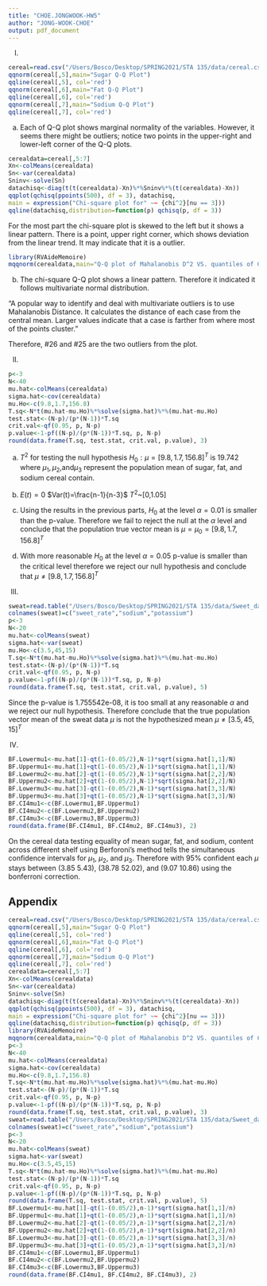 ```yaml
---
title: "CHOE.JONGWOOK-HW5"
author: "JONG-WOOK-CHOE"
output: pdf_document
---
```


I. 

```r
cereal=read.csv("/Users/Bosco/Desktop/SPRING2021/STA 135/data/cereal.csv")
qqnorm(cereal[,5],main="Sugar Q-Q Plot")
qqline(cereal[,5], col='red')
qqnorm(cereal[,6],main="Fat Q-Q Plot")
qqline(cereal[,6], col='red')
qqnorm(cereal[,7],main="Sodium Q-Q Plot")
qqline(cereal[,7], col='red')
```

(a) Each of Q-Q plot shows marginal normality of the variables. However, it seems there might be outliers; notice two points in the upper-right and lower-left corner of the Q-Q plots.

```r
cerealdata=cereal[,5:7]
Xn<-colMeans(cerealdata)
Sn<-var(cerealdata)
Sninv<-solve(Sn)
datachisq<-diag(t(t(cerealdata)-Xn)%*%Sninv%*%(t(cerealdata)-Xn))
qqplot(qchisq(ppoints(500), df = 3), datachisq,
main = expression("Chi-square plot for" ~~ {chi^2}[nu == 3]))
qqline(datachisq,distribution=function(p) qchisq(p, df = 3))
```

For the most part the chi-square plot is skewed to the left but it shows a linear pattern. There is a point, upper right corner, which shows deviation from the linear trend. It may indicate that it is a outlier.

```r
library(RVAideMemoire)
mqqnorm(cerealdata,main="Q-Q plot of Mahalanobis D^2 VS. quantiles of Chi^2")
```

(b) The chi-square Q-Q plot shows a linear pattern. Therefore it indicated it follows multivariate normal distribution.

"A popular way to identify and deal with multivariate outliers is to use Mahalanobis Distance. It calculates the distance of each case from the central mean. Larger values indicate that a case is farther from where most of the points cluster."

Therefore, #26 and #25 are the two outliers from the plot.

II.

```r
p<-3
N<-40
mu.hat<-colMeans(cerealdata)
sigma.hat<-cov(cerealdata)
mu.Ho<-c(9.8,1.7,156.8)
T.sq<-N*t(mu.hat-mu.Ho)%*%solve(sigma.hat)%*%(mu.hat-mu.Ho)
test.stat<-(N-p)/(p*(N-1))*T.sq
crit.val<-qf(0.95, p, N-p)
p.value<-1-pf((N-p)/(p*(N-1))*T.sq, p, N-p)
round(data.frame(T.sq, test.stat, crit.val, p.value), 3)
```

(a) $T^2$ for testing the null hypothesis $H_0:\mu=[9.8,1.7,156.8]^T$ is 19.742 where $\mu_1,\mu_2,$and$\mu_3$ represent the population mean of sugar, fat, and sodium cereal contain.

(b) $E(t)=0$
    $Var(t)=\frac{n-1}{n-3}$
    $T^2$~[0,1.05]

(c) Using the results in the previous parts, $H_0$ at the level $\alpha=0.01$ is smaller than the p-value. Therefore we fail to reject the null at the $\alpha$ level and conclude that the population true vector mean is $\mu=\mu_0=[9.8,1.7,156.8]^T$

(d) With more reasonable $H_0$ at the level $\alpha=0.05$ p-value is smaller than the critical level therefore we reject our null hypothesis and conclude that $\mu\not=[9.8,1.7,156.8]^T$

III.

```r
sweat=read.table("/Users/Bosco/Desktop/SPRING2021/STA 135/data/Sweet_data.txt")
colnames(sweat)=c("sweet_rate","sodium","potassium")
p<-3
N<-20
mu.hat<-colMeans(sweat)
sigma.hat<-var(sweat)
mu.Ho<-c(3.5,45,15)
T.sq<-N*t(mu.hat-mu.Ho)%*%solve(sigma.hat)%*%(mu.hat-mu.Ho)
test.stat<-(N-p)/(p*(N-1))*T.sq
crit.val<-qf(0.95, p, N-p)
p.value<-1-pf((N-p)/(p*(N-1))*T.sq, p, N-p)
round(data.frame(T.sq, test.stat, crit.val, p.value), 5)
```

Since the p-value is 1.755542e-08, it is too small at any reasonable $\alpha$ and we reject our null hypothesis. Therefore conclude that the true population vector mean of the sweat data $\mu$ is not the hypothesized mean $\mu\not=[3.5,45,15]^T$

IV.

```r
BF.Lowermu1<-mu.hat[1]-qt(1-(0.05/2),N-1)*sqrt(sigma.hat[1,1]/N)
BF.Uppermu1<-mu.hat[1]+qt(1-(0.05/2),N-1)*sqrt(sigma.hat[1,1]/N)
BF.Lowermu2<-mu.hat[2]-qt(1-(0.05/2),N-1)*sqrt(sigma.hat[2,2]/N)
BF.Uppermu2<-mu.hat[2]+qt(1-(0.05/2),N-1)*sqrt(sigma.hat[2,2]/N)
BF.Lowermu3<-mu.hat[3]-qt(1-(0.05/2),N-1)*sqrt(sigma.hat[3,3]/N)
BF.Uppermu3<-mu.hat[3]+qt(1-(0.05/2),N-1)*sqrt(sigma.hat[3,3]/N)
BF.CI4mu1<-c(BF.Lowermu1,BF.Uppermu1)
BF.CI4mu2<-c(BF.Lowermu2,BF.Uppermu2)
BF.CI4mu3<-c(BF.Lowermu3,BF.Uppermu3)
round(data.frame(BF.CI4mu1, BF.CI4mu2, BF.CI4mu3), 2)
```
On the cereal data testing equality of mean sugar, fat, and sodium, content across different shelf using Berforoni's method tells the simultaneous confidence intervals for $\mu_1$, $\mu_2$, and $\mu_3$. Therefore with 95% confident each $\mu$ stays between (3.85 5.43), (38.78 52.02), and (9.07 10.86) using the bonferroni correction.

## Appendix

```r
cereal=read.csv("/Users/Bosco/Desktop/SPRING2021/STA 135/data/cereal.csv")
qqnorm(cereal[,5],main="Sugar Q-Q Plot")
qqline(cereal[,5], col='red')
qqnorm(cereal[,6],main="Fat Q-Q Plot")
qqline(cereal[,6], col='red')
qqnorm(cereal[,7],main="Sodium Q-Q Plot")
qqline(cereal[,7], col='red')
cerealdata=cereal[,5:7]
Xn<-colMeans(cerealdata)
Sn<-var(cerealdata)
Sninv<-solve(Sn)
datachisq<-diag(t(t(cerealdata)-Xn)%*%Sninv%*%(t(cerealdata)-Xn))
qqplot(qchisq(ppoints(500), df = 3), datachisq,
main = expression("Chi-square plot for" ~~ {chi^2}[nu == 3]))
qqline(datachisq,distribution=function(p) qchisq(p, df = 3))
library(RVAideMemoire)
mqqnorm(cerealdata,main="Q-Q plot of Mahalanobis D^2 VS. quantiles of Chi^2")
p<-3
N<-40
mu.hat<-colMeans(cerealdata)
sigma.hat<-cov(cerealdata)
mu.Ho<-c(9.8,1.7,156.8)
T.sq<-N*t(mu.hat-mu.Ho)%*%solve(sigma.hat)%*%(mu.hat-mu.Ho)
test.stat<-(N-p)/(p*(N-1))*T.sq
crit.val<-qf(0.95, p, N-p)
p.value<-1-pf((N-p)/(p*(N-1))*T.sq, p, N-p)
round(data.frame(T.sq, test.stat, crit.val, p.value), 3)
sweat=read.table("/Users/Bosco/Desktop/SPRING2021/STA 135/data/Sweet_data.txt")
colnames(sweat)=c("sweet_rate","sodium","potassium")
p<-3
N<-20
mu.hat<-colMeans(sweat)
sigma.hat<-var(sweat)
mu.Ho<-c(3.5,45,15)
T.sq<-N*t(mu.hat-mu.Ho)%*%solve(sigma.hat)%*%(mu.hat-mu.Ho)
test.stat<-(N-p)/(p*(N-1))*T.sq
crit.val<-qf(0.95, p, N-p)
p.value<-1-pf((N-p)/(p*(N-1))*T.sq, p, N-p)
round(data.frame(T.sq, test.stat, crit.val, p.value), 5)
BF.Lowermu1<-mu.hat[1]-qt(1-(0.05/2),n-1)*sqrt(sigma.hat[1,1]/n)
BF.Uppermu1<-mu.hat[1]+qt(1-(0.05/2),n-1)*sqrt(sigma.hat[1,1]/n)
BF.Lowermu2<-mu.hat[2]-qt(1-(0.05/2),n-1)*sqrt(sigma.hat[2,2]/n)
BF.Uppermu2<-mu.hat[2]+qt(1-(0.05/2),n-1)*sqrt(sigma.hat[2,2]/n)
BF.Lowermu3<-mu.hat[3]-qt(1-(0.05/2),n-1)*sqrt(sigma.hat[3,3]/n)
BF.Uppermu3<-mu.hat[3]+qt(1-(0.05/2),n-1)*sqrt(sigma.hat[3,3]/n)
BF.CI4mu1<-c(BF.Lowermu1,BF.Uppermu1)
BF.CI4mu2<-c(BF.Lowermu2,BF.Uppermu2)
BF.CI4mu3<-c(BF.Lowermu3,BF.Uppermu3)
round(data.frame(BF.CI4mu1, BF.CI4mu2, BF.CI4mu3), 2)
```